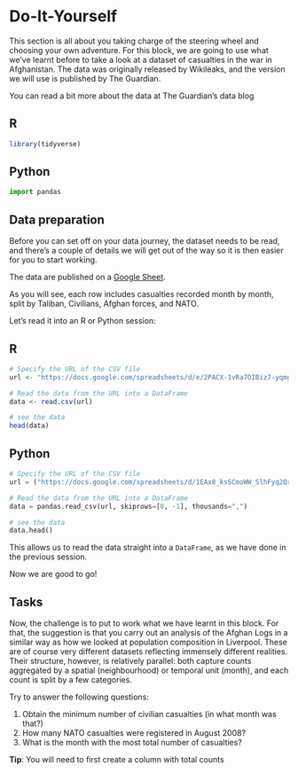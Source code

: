 # Do-It-Yourself {#sec-open-science-DIY .unnumbered}

This section is all about you taking charge of the steering wheel and choosing your own adventure. For this block, we are going to use what we've learnt before to take a look at a dataset of casualties in the war in Afghanistan. The data was originally released by Wikileaks, and the version we will use is published by The Guardian.

You can read a bit more about the data at The Guardian's data blog

::: {.panel-tabset group="language"}
## R

```r
library(tidyverse)
```

## Python

```python
import pandas
```
:::

## Data preparation

Before you can set off on your data journey, the dataset needs to be read, and there's a couple of details we will get out of the way so it is then easier for you to start working.

The data are published on a [Google Sheet](https://docs.google.com/spreadsheets/d/1EAx8_ksSCmoWW_SlhFyq2QrRn0FNNhcg1TtDFJzZRgc/edit?hl=en#gid=1).

As you will see, each row includes casualties recorded month by month, split by Taliban, Civilians, Afghan forces, and NATO.

Let's read it into an R or Python session:

::: {.panel-tabset group="language"}
## R

```r
# Specify the URL of the CSV file
url <- "https://docs.google.com/spreadsheets/d/e/2PACX-1vRa7OIBiz7-yqmgwUEn4V5Wm1TO8rGow_wQVS1PWp--UTCAKqNUhtifECO5ZR9XrMd6Ddq9NxQwf1ll/pub?gid=0&single=true&output=csv"

# Read the data from the URL into a DataFrame
data <- read.csv(url)

# see the data
head(data)
```

## Python

```python
# Specify the URL of the CSV file
url = ("https://docs.google.com/spreadsheets/d/1EAx8_ksSCmoWW_SlhFyq2QrRn0FNNhcg1TtDFJzZRgc/export?format=csv&gid=1")

# Read the data from the URL into a DataFrame
data = pandas.read_csv(url, skiprows=[0, -1], thousands=",")

# see the data
data.head()
```
:::

This allows us to read the data straight into a `DataFrame`, as we have done in the previous session.

Now we are good to go!

## Tasks

Now, the challenge is to put to work what we have learnt in this block. For that, the suggestion is that you carry out an analysis of the Afghan Logs in a similar way as how we looked at population composition in Liverpool. These are of course very different datasets reflecting immensely different realities. Their structure, however, is relatively parallel: both capture counts aggregated by a spatial (neighbourhood) or temporal unit (month), and each count is split by a few categories.

Try to answer the following questions:

1.  Obtain the minimum number of civilian casualties (in what month was that?)
2.  How many NATO casualties were registered in August 2008?
3.  What is the month with the most total number of casualties?

**Tip**: You will need to first create a column with total counts
